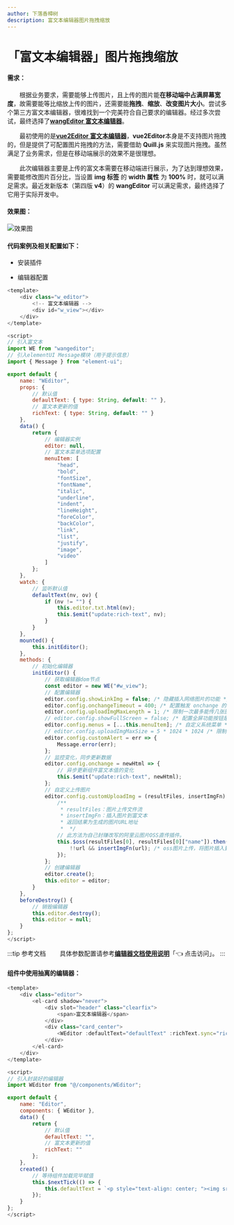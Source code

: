```yaml
---
author: 下落香樟树
description: 富文本编辑器图片拖拽缩放
---
```


# 「富文本编辑器」图片拖拽缩放

#### 需求：

&emsp;&emsp;根据业务要求，需要能够上传图片，且上传的图片能**在移动端中占满屏幕宽度**，故需要能等比缩放上传的图片，还需要能**拖拽**、**缩放**、**改变图片大小**。尝试多个第三方富文本编辑器，很难找到一个完美符合自己要求的编辑器。经过多次尝试，最终选择了[**wangEditor 富文本编辑器**](http://www.wangeditor.com/)。

&emsp;&emsp;最初使用的是[**vue2Editor 富文本编辑器**](https://www.vue2editor.com/)，**vue2Editor**本身是不支持图片拖拽的，但是提供了可配置图片拖拽的方法，需要借助 **Quill.js** 来实现图片拖拽。虽然满足了业务需求，但是在移动端展示的效果不是很理想。

&emsp;&emsp;此次编辑器主要是上传的富文本需要在移动端进行展示，为了达到理想效果，需要能修改图片百分比，当设置 **img 标签** 的 **width 属性** 为 **100%** 时，就可以满足需求。最近发新版本（第四版 **v4**）的 **wangEditor** 可以满足需求，最终选择了它用于实际开发中。

#### 效果图：

![效果图](./img/1-1.png)

#### 代码案例及相关配置如下：

-   安装插件

<Install value="install wangeditor -S" />

-   编辑器配置

```javascript title="示例代码"
<template>
	<div class="w_editor">
		<!-- 富文本编辑器 -->
		<div id="w_view"></div>
	</div>
</template>

<script>
// 引入富文本
import WE from "wangeditor";
// 引入elementUI Message模块（用于提示信息）
import { Message } from "element-ui";

export default {
	name: "WEditor",
	props: {
		// 默认值
		defaultText: { type: String, default: "" },
		// 富文本更新的值
		richText: { type: String, default: "" }
	},
	data() {
		return {
			// 编辑器实例
			editor: null,
			// 富文本菜单选项配置
			menuItem: [
				"head",
				"bold",
				"fontSize",
				"fontName",
				"italic",
				"underline",
				"indent",
				"lineHeight",
				"foreColor",
				"backColor",
				"link",
				"list",
				"justify",
				"image",
				"video"
			]
		};
	},
	watch: {
		// 监听默认值
		defaultText(nv, ov) {
			if (nv != "") {
				this.editor.txt.html(nv);
				this.$emit("update:rich-text", nv);
			}
		}
	},
	mounted() {
		this.initEditor();
	},
	methods: {
		// 初始化编辑器
		initEditor() {
			// 获取编辑器dom节点
			const editor = new WE("#w_view");
			// 配置编辑器
			editor.config.showLinkImg = false; /* 隐藏插入网络图片的功能 */
			editor.config.onchangeTimeout = 400; /* 配置触发 onchange 的时间频率，默认为 200ms */
			editor.config.uploadImgMaxLength = 1; /* 限制一次最多能传几张图片 */
			// editor.config.showFullScreen = false; /* 配置全屏功能按钮是否展示 */
			editor.config.menus = [...this.menuItem]; /* 自定义系统菜单 */
			// editor.config.uploadImgMaxSize = 5 * 1024 * 1024 /* 限制图片大小 */;
			editor.config.customAlert = err => {
				Message.error(err);
			};
			// 监控变化，同步更新数据
			editor.config.onchange = newHtml => {
				// 异步更新组件富文本值的变化
				this.$emit("update:rich-text", newHtml);
			};
			// 自定义上传图片
			editor.config.customUploadImg = (resultFiles, insertImgFn) => {
				/**
				 * resultFiles：图片上传文件流
				 * insertImgFn：插入图片到富文本
				 * 返回结果为生成的图片URL地址
				 *  */
				// 此方法为自己封赚改写的阿里云图片OSS直传插件。
				this.$oss(resultFiles[0], resultFiles[0]["name"]).then(url => {
					!!url && insertImgFn(url); /* oss图片上传，将图片插入到编辑器中 */
				});
			};
			// 创建编辑器
			editor.create();
			this.editor = editor;
		}
	},
	beforeDestroy() {
		// 销毁编辑器
		this.editor.destroy();
		this.editor = null;
	}
};
</script>
```

:::tip 参考文档
&emsp;&emsp;具体参数配置请参考[**编辑器文档使用说明**](http://www.wangeditor.com/doc/)「👈 点击访问」。
:::

#### 组件中使用抽离的编辑器：

```javascript title="示例代码"
<template>
	<div class="editor">
		<el-card shadow="never">
			<div slot="header" class="clearfix">
				<span>富文本编辑器</span>
			</div>
			<div class="card_center">
				<WEditor :defaultText="defaultText" :richText.sync="richText" />
			</div>
		</el-card>
	</div>
</template>

<script>
// 引入封装好的编辑器
import WEditor from "@/components/WEditor";

export default {
	name: "Editor",
	components: { WEditor },
	data() {
		return {
			// 默认值
			defaultText: "",
			// 富文本更新的值
			richText: ""
		};
	},
	created() {
		// 等待组件加载完毕赋值
		this.$nextTick(() => {
			this.defaultText = `<p style="text-align: center; "><img src="https://img.zcool.cn/community/01d89d556899f60000012716e4364f.jpg" width="30%" style="text-align: center; max-width: 100%;"></p>`;
		});
	}
};
</script>
```
